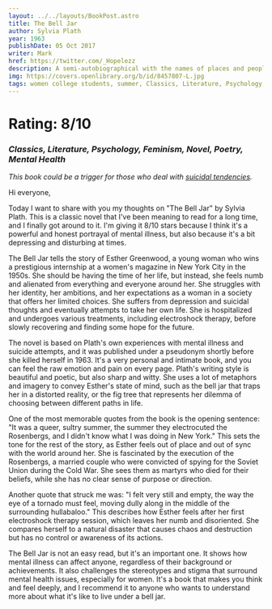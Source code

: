 ```yaml
---
layout: ../../layouts/BookPost.astro
title: The Bell Jar
author: Sylvia Plath
year: 1963
publishDate: 05 Oct 2017
writer: Mark
href: https://twitter.com/_Hopelezz
description: A semi-autobiographical with the names of places and people changed. The book is 
img: https://covers.openlibrary.org/b/id/8457807-L.jpg
tags: women college students, summer, Classics, Literature, Psychology, Feminism, Novel, Poetry, Mental Health, American, Adult, Fiction, Mental Depression, Suicidal behavior, Mentally ill, Psychiatric hospital patients, Mental illness, Women authors, Treatment, Women periodical editors, College students, Suicide, Psychological fiction, Autobiographical fiction, Roman à clef, open_syllabus_project, Women psychotherapy patients, Fiction, psychological, American fiction (fictional works by one author), Young women, fiction, Students, fiction, Children's fiction, Depression, mental, fiction, Fiction, biographical, Fiction, General, New york (n.y.), fiction, Large type books, American literature
---
```


# Rating: 8/10
### _Classics, Literature, Psychology, Feminism, Novel, Poetry, Mental Health_

_This book could be a trigger for those who deal with <u>suicidal tendencies</u>._

Hi everyone,

Today I want to share with you my thoughts on "The Bell Jar" by Sylvia Plath. This is a classic novel that I've been meaning to read for a long time, and I finally got around to it. I'm giving it 8/10 stars because I think it's a powerful and honest portrayal of mental illness, but also because it's a bit depressing and disturbing at times.

The Bell Jar tells the story of Esther Greenwood, a young woman who wins a prestigious internship at a women's magazine in New York City in the 1950s. She should be having the time of her life, but instead, she feels numb and alienated from everything and everyone around her. She struggles with her identity, her ambitions, and her expectations as a woman in a society that offers her limited choices. She suffers from depression and suicidal thoughts and eventually attempts to take her own life. She is hospitalized and undergoes various treatments, including electroshock therapy, before slowly recovering and finding some hope for the future.

The novel is based on Plath's own experiences with mental illness and suicide attempts, and it was published under a pseudonym shortly before she killed herself in 1963. It's a very personal and intimate book, and you can feel the raw emotion and pain on every page. Plath's writing style is beautiful and poetic, but also sharp and witty. She uses a lot of metaphors and imagery to convey Esther's state of mind, such as the bell jar that traps her in a distorted reality, or the fig tree that represents her dilemma of choosing between different paths in life.

One of the most memorable quotes from the book is the opening sentence: "It was a queer, sultry summer, the summer they electrocuted the Rosenbergs, and I didn't know what I was doing in New York." This sets the tone for the rest of the story, as Esther feels out of place and out of sync with the world around her. She is fascinated by the execution of the Rosenbergs, a married couple who were convicted of spying for the Soviet Union during the Cold War. She sees them as martyrs who died for their beliefs, while she has no clear sense of purpose or direction.

Another quote that struck me was: "I felt very still and empty, the way the eye of a tornado must feel, moving dully along in the middle of the surrounding hullabaloo." This describes how Esther feels after her first electroshock therapy session, which leaves her numb and disoriented. She compares herself to a natural disaster that causes chaos and destruction but has no control or awareness of its actions.

The Bell Jar is not an easy read, but it's an important one. It shows how mental illness can affect anyone, regardless of their background or achievements. It also challenges the stereotypes and stigma that surround mental health issues, especially for women. It's a book that makes you think and feel deeply, and I recommend it to anyone who wants to understand more about what it's like to live under a bell jar.
